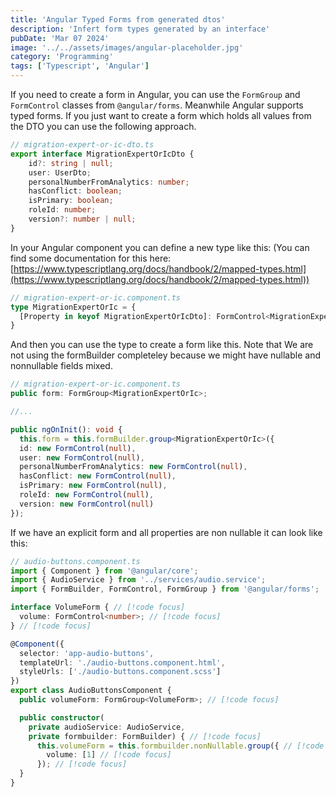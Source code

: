 ```yaml
---
title: 'Angular Typed Forms from generated dtos'
description: 'Infert form types generated by an interface'
pubDate: 'Mar 07 2024'
image: '../../assets/images/angular-placeholder.jpg'
category: 'Programming'
tags: ['Typescript', 'Angular']
---
```


If you need to create a form in Angular, you can use the `FormGroup` and `FormControl` classes from `@angular/forms`. Meanwhile Angular supports typed forms.
If you just want to create a form which holds all values from the DTO you can use the following approach.

```typescript
// migration-expert-or-ic-dto.ts
export interface MigrationExpertOrIcDto { 
    id?: string | null;
    user: UserDto;
    personalNumberFromAnalytics: number;
    hasConflict: boolean;
    isPrimary: boolean;
    roleId: number;
    version?: number | null;
}
```
In your Angular component you can define a new type like this: (You can find some documentation for this here: [https://www.typescriptlang.org/docs/handbook/2/mapped-types.html](https://www.typescriptlang.org/docs/handbook/2/mapped-types.html))

```typescript
// migration-expert-or-ic.component.ts
type MigrationExpertOrIc = {
  [Property in keyof MigrationExpertOrIcDto]: FormControl<MigrationExpertOrIcDto[Property]>;
}
```

And then you can use the type to create a form like this.
Note that We are not using the formBuilder completeley because we might have nullable and nonnullable fields mixed.

```typescript
// migration-expert-or-ic.component.ts
public form: FormGroup<MigrationExpertOrIc>;

//...

public ngOnInit(): void {
  this.form = this.formBuilder.group<MigrationExpertOrIc>({
  id: new FormControl(null),
  user: new FormControl(null),
  personalNumberFromAnalytics: new FormControl(null),
  hasConflict: new FormControl(null),
  isPrimary: new FormControl(null),
  roleId: new FormControl(null),
  version: new FormControl(null)
});
```

If we have an explicit form and all properties are non nullable it can look like this:

```typescript
// audio-buttons.component.ts
import { Component } from '@angular/core';
import { AudioService } from '../services/audio.service';
import { FormBuilder, FormControl, FormGroup } from '@angular/forms';

interface VolumeForm { // [!code focus]
  volume: FormControl<number>; // [!code focus]
} // [!code focus]

@Component({
  selector: 'app-audio-buttons',
  templateUrl: './audio-buttons.component.html',
  styleUrls: ['./audio-buttons.component.scss']
})
export class AudioButtonsComponent {
  public volumeForm: FormGroup<VolumeForm>; // [!code focus]

  public constructor(
    private audioService: AudioService,
    private formbuilder: FormBuilder) { // [!code focus]
      this.volumeForm = this.formbuilder.nonNullable.group({ // [!code focus]
        volume: [1] // [!code focus]
      }); // [!code focus]
  }
}
```
